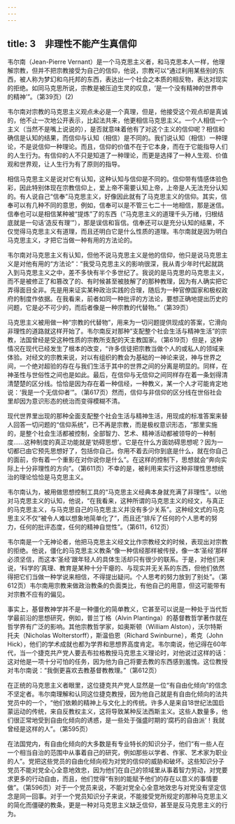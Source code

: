 ```yaml
---
---
---
```

title: 3　非理性不能产生真信仰
---




韦尔南（Jean-Pierre Vernant）是一个马克思主义者，和马克思本人一样，他理解宗教，但并不把宗教接受为自己的信仰，他说，宗教可以“通过利用某些别的东西，被人称为梦幻和乌托邦的东西，表达出一个社会之本质的相反物，表达对现实的拒绝。如同马克思所说，宗教是被压迫生灵的叹息，‘是一个没有精神的世界中的精神’”。（第39页）(2)

韦尔南对宗教的马克思主义观点未必是一个真理，但是，他接受这个观点却是真诚的，他不止一次地公开表示，比起法共来，他更相信马克思主义。一个人相信一个主义（当然不是嘴上说说的），是否就意味着他有了对这个主义的信仰呢？相信和确信是认知的结果，而信仰与认知（相信）是不同的。我们说认知（相信）一种理论，不是说信仰一种理论。而且，信仰的价值不在于它本身，而在于它能指导人们的人生行为。有信仰的人不只是知道了一种理论，而更是选择了一种人生观、价值观和世界观，让人生行为有了原则的指导。

相信马克思主义是说对它有认知，这种认知与信仰是不同的。信仰带有情感体验色彩，因此特别体现在宗教信仰上，爱上帝不需要认知上帝，上帝是人无法充分认知的。有人说自己“信奉”马克思主义，好像因此就有了马克思主义的信仰。其实，信奉可以有几种不同的意思，例如，信奉可以是不管三七二十一地相信，那是迷信。信奉也可以是相信某种被“提炼”了的东西（“马克思主义的道理千头万绪，归根结底就是一句话‘造反有理’”），那是误信和盲信。信奉还可以是充分认知的结果，不仅觉得马克思主义有道理，而且还明白它是什么性质的道理。韦尔南就是因为明白马克思主义，才把它当做一种有用的方法论的。

韦尔南对马克思主义有认知，但他不说马克思主义是他的信仰，他只是说马克思主义是对他有用的“方法论”：“我受马克思主义的影响很深，我从青少年时代起就跳入到马克思主义之中，差不多快有半个多世纪了。我说的是马克思的马克思主义，而不是被修正了和篡改了的、有时候甚至被肢解了的那种教理，因为有人确实把它弄得面目全非。先是用来证实某种政治实践的合理，随后为一种官僚国家和极权政府的制度作依据。在我看来，前者如同一种批评的方法论，要想正确地提出历史的问题，它是必不可少的，而后者像是一种宗教的代替物。”（第39页）

马克思主义被用做一种“宗教的代替物”，用来为一切问题提供现成的答案，它滑向非理性的道路就这样开始了。韦尔南反对那种“支配整个社会生活与精神生活”的宗教，法国曾经是受这种性质的宗教所支配的天主教国家。（第619页）但是，这种情况在现代已经发生了根本的改变，“许多信徒把宗教当做个人的或私人的领域来体验。对经文的宗教来说，对以有组织的教会为基础的一神论来说，神与世界之间，一个绝对超验的存在与我们生活于其中的世界之间的分离是明显的。同样，在神圣性与世俗性之间也是如此。最后，在信仰与无信仰之间同样存在着一条划得清清楚楚的区分线。恰恰是因为存在着一种信经，一种教义，某一个人才可能肯定地说：‘我是一个无信仰者’”。（第617页）然而，信仰与非信仰的区分线在世俗社会里却因为意识形态的统治而变得模糊不清。

现代世界里出现的那种全面支配整个社会生活与精神生活，用现成的标准答案来替人回答一切问题的“信仰系统”，已不再是宗教，而是极权意识形态，“那里实施的，是整个社会生活都被控制，全部智力、艺术、精神活动都被领导的一种制度……这种制度的真正功能就是‘妨碍思想’。它是在什么方面妨碍思想呢？因为一切都已由它预先思想好了，包括你自己。你用不着去问你到底是什么，就在你自己的面前，你有着一个重影在对你说你是什么”。在这样的控制下，思想就会“奔向实际上十分非理性的方向”。（第611页）不幸的是，被利用来实行这种非理性思想统治的理论恰恰是马克思主义。

韦尔南认为，被用做思想控制工具的“马克思主义经典本身就充满了非理性”。以他对马克思主义的认知，他说，“在我看来，这种所谓的马克思主义的经文，与真正的马克思主义，与马克思自己的马克思主义并没有多少关系”。这种经文式的马克思主义不仅“被令人难以想象地简单化了”，而且还“排斥了任何的个人思考的努力，任何的批评态度，任何的精神自觉性”。（第611，612页）

韦尔南是一个无神论者，他把马克思主义经文比作宗教经文的时候，表现出对宗教的拒绝。他说，僵化的马克思主义教条“像一种信经那样被传授，像一本‘圣经’那样必须坚信，而这本‘圣经’跟年轻人的具体生活却只有很少的联系。于是，对他们来说，‘科学的’真理、教育是某种十分干瘪的、与现实并无关系的东西，但他们依然得把它们当做一种学说来相信，不得提出疑问。个人思考的努力放到了别处”。（第612页）韦尔南用宗教来做政治教条的负面类比，有他自己的用意，但这可能带有对宗教不应有的偏见。

事实上，基督教神学并不是一种僵化的简单教义，它甚至可以说是一种处于当代哲学最前沿的思想研究，例如，普兰丁格（Alvin Plantinga）的基督教哲学著作就在哲学界有广泛的影响。其他宗教哲学家，如奥斯顿（William Alston），沃尔特斯托夫（Nicholas Wolterstorff），斯温伯恩（Richard Swinburne），希克（John Hick），他们的学术成就也都为学界和思想界高度肯定。韦尔南说，他记得在60年代，当一个捷克共产党人要去布拉格教授马克思主义理论时，对他说过这样的话：这对他是一项十分可怕的任务，因为他为自己将要去教的东西感到羞愧。这位教授对韦尔南说：“我倒更喜欢去教基督教教理。”（第612页）

在正统的马克思主义者眼里，这位捷克共产党人显然是一位“有自由化倾向”的信念不坚定者。韦尔南理解和认同这位捷克教授，因为他自己就是有自由化倾向的法共党员中的一个，“他们依赖的精神上与文化上的传统。许多人是来自18世纪法国启蒙运动的传统，来自反教权主义，这将导致某种反法西斯主义。这些人数量多，他们很正常地受到自由化倾向的诱惑，是一些处于强盛时期的‘腐朽的自由派’！我就曾经是这样的人”。（第595页）

在法国党内，有自由化倾向的大多数是有专业特长的知识分子，他们“有一些人在一个相当自治的范围中从事着自己的研究，例如那些以学者、作家、艺术家为职业的人”。党把这些党员的自由化倾向视为对党的信仰的威胁和破坏。这些知识分子党员不能对党全心全意地效忠，因为他们在自己的领域里从事着智力劳动，对党要求更多的行动自由，而且，他们觉得“有别的能赋予他们的存在以意义的事情要做”。（第596页）对于一个党员来说，不能对党全心全意地效忠与对党没有坚定信念是同一回事。对于一个党员知识分子来说，不能接受党所规定的那种马克思主义的简化而僵硬的教条，更是一种对马克思主义缺乏信仰，甚至是反马克思主义的行为。